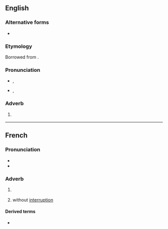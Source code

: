 ==English==

===Alternative forms===
* {{l|en|toot sweet}} {{qualifier|anglicised form}}

===Etymology===
Borrowed from {{bor|en|fr|tout de suite}}.

===Pronunciation===
* {{a|GA}} {{enPR|to͞ot'swētʹ}}, {{IPA|en|/ˌtuːt ˈswiːt/}}
* {{a|RP}} {{enPR|to͞o'dəsweetʹ}}, {{IPA|en|/ˌtuː də ˈswiːt/}}

===Adverb===
{{en-adv|-|head=tout de suite}}

# {{lb|en|colloquial}} {{l|en|[[immediately|Immediately]], [[right away]].}}
#: {{ux|en|If you want to catch the bus, you'd better leave '''tout de suite'''!}}

----

==French==

===Pronunciation===
* {{fr-IPA||toutsuite}}
* {{audio|fr|LL-Q150 (fra)-GrandCelinien-tout de suite.wav|Audio}}

===Adverb===
{{fr-adv}}

# {{lb|fr|idiomatic}} {{l|en|[[immediately]], [[right away]]}}
#: {{syn|fr|aussitôt|immédiatement|sans délai|sur-le-champ}}
# {{lb|fr|obsolete}} without [[interruption]]

====Derived terms====
* {{l|fr|tout de suite les grands mots}}